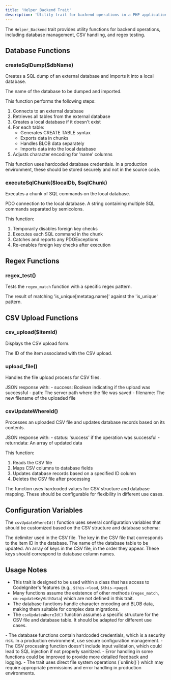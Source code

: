 ```yaml
---
title: 'Helper_Backend Trait'
description: 'Utility trait for backend operations in a PHP application'
---
```


The `Helper_Backend` trait provides utility functions for backend operations, including database management, CSV handling, and regex testing.

## Database Functions

### createSqlDump($dbName)

Creates a SQL dump of an external database and imports it into a local database.

<ResponseField name="dbName" type="string">
  The name of the database to be dumped and imported.
</ResponseField>

This function performs the following steps:
1. Connects to an external database
2. Retrieves all tables from the external database
3. Creates a local database if it doesn't exist
4. For each table:
   - Generates CREATE TABLE syntax
   - Exports data in chunks
   - Handles BLOB data separately
   - Imports data into the local database
5. Adjusts character encoding for 'name' columns

<Note>
This function uses hardcoded database credentials. In a production environment, these should be stored securely and not in the source code.
</Note>

### executeSqlChunk($localDb, $sqlChunk)

Executes a chunk of SQL commands on the local database.

<ResponseField name="localDb" type="PDO">
  PDO connection to the local database.
</ResponseField>

<ResponseField name="sqlChunk" type="string">
  A string containing multiple SQL commands separated by semicolons.
</ResponseField>

This function:
1. Temporarily disables foreign key checks
2. Executes each SQL command in the chunk
3. Catches and reports any PDOExceptions
4. Re-enables foreign key checks after execution

## Regex Functions

### regex_test()

Tests the `regex_match` function with a specific regex pattern.

<ResponseField name="Returns">
  The result of matching 'is_unique[metatag.name]' against the 'is_unique' pattern.
</ResponseField>

## CSV Upload Functions

### csv_upload($itemId)

Displays the CSV upload form.

<ResponseField name="itemId" type="string|int">
  The ID of the item associated with the CSV upload.
</ResponseField>

### upload_file()

Handles the file upload process for CSV files.

<ResponseField name="Returns">
  JSON response with:
  - success: Boolean indicating if the upload was successful
  - path: The server path where the file was saved
  - filename: The new filename of the uploaded file
</ResponseField>

### csvUpdateWhereId()

Processes an uploaded CSV file and updates database records based on its contents.

<ResponseField name="Returns">
  JSON response with:
  - status: 'success' if the operation was successful
  - returndata: An array of updated data
</ResponseField>

This function:
1. Reads the CSV file
2. Maps CSV columns to database fields
3. Updates database records based on a specified ID column
4. Deletes the CSV file after processing

<Note>
The function uses hardcoded values for CSV structure and database mapping. These should be configurable for flexibility in different use cases.
</Note>

## Configuration Variables

The `csvUpdateWhereId()` function uses several configuration variables that should be customized based on the CSV structure and database schema:

<ResponseField name="$divider" type="string" default=",">
  The delimiter used in the CSV file.
</ResponseField>

<ResponseField name="$keyOfItemId" type="string" default="event_id">
  The key in the CSV file that corresponds to the item ID in the database.
</ResponseField>

<ResponseField name="$tableName" type="string" default="table">
  The name of the database table to be updated.
</ResponseField>

<ResponseField name="$keyArray" type="array">
  An array of keys in the CSV file, in the order they appear. These keys should correspond to database column names.
</ResponseField>

## Usage Notes

- This trait is designed to be used within a class that has access to CodeIgniter's features (e.g., `$this->load`, `$this->page`).
- Many functions assume the existence of other methods (`regex_match`, `cm->updateKeyWithData`) which are not defined in this trait.
- The database functions handle character encoding and BLOB data, making them suitable for complex data migrations.
- The `csvUpdateWhereId()` function assumes a specific structure for the CSV file and database table. It should be adapted for different use cases.

<Warning>
- The database functions contain hardcoded credentials, which is a security risk. In a production environment, use secure configuration management.
- The CSV processing function doesn't include input validation, which could lead to SQL injection if not properly sanitized.
- Error handling in some functions could be improved to provide more detailed feedback and logging.
- The trait uses direct file system operations (`unlink()`) which may require appropriate permissions and error handling in production environments.
</Warning>